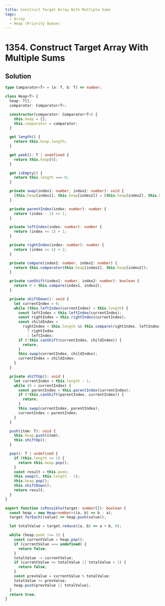 ```yaml
---
title: Construct Target Array With Multiple Sums
tags:
  - Array
  - Heap (Priority Queue)
---
```


# 1354. Construct Target Array With Multiple Sums

<Badges>
  <LevelBadge level="hard" />
  <TopicBadge name="Array" slug="array" />
  <TopicBadge name="Heap (Priority Queue)" slug="heap-priority-queue" />
</Badges>

## Solution

```typescript filename="solution.ts" copy
type Comparator<T> = (a: T, b: T) => number;

class Heap<T> {
  heap: T[];
  comparator: Comparator<T>;

  constructor(comparator: Comparator<T>) {
    this.heap = [];
    this.comparator = comparator;
  }

  get length() {
    return this.heap.length;
  }

  get peek(): T | undefined {
    return this.heap[0];
  }

  get isEmpty() {
    return this.length === 0;
  }

  private swap(index1: number, index2: number): void {
    [this.heap[index1], this.heap[index2]] = [this.heap[index2], this.heap[index1]];
  }

  private parentIndex(index: number): number {
    return (index - 1) >> 1;
  }

  private leftIndex(index: number): number {
    return (index << 1) + 1;
  }

  private rightIndex(index: number): number {
    return (index << 1) + 2;
  }

  private compare(index1: number, index2: number) {
    return this.comparator(this.heap[index1], this.heap[index2]);
  }

  private canShift(index1: number, index2: number): boolean {
    return 0 < this.compare(index1, index2);
  }

  private shiftDown(): void {
    let currentIndex = 0;
    while (this.leftIndex(currentIndex) < this.length) {
      const leftIndex = this.leftIndex(currentIndex);
      const rightIndex = this.rightIndex(currentIndex);
      const childIndex =
        rightIndex < this.length && this.compare(rightIndex, leftIndex) < 0
          ? rightIndex
          : leftIndex;
      if (!this.canShift(currentIndex, childIndex)) {
        return;
      }
      this.swap(currentIndex, childIndex);
      currentIndex = childIndex;
    }
  }

  private shiftUp(): void {
    let currentIndex = this.length - 1;
    while (0 < currentIndex) {
      const parentIndex = this.parentIndex(currentIndex);
      if (!this.canShift(parentIndex, currentIndex)) {
        return;
      }
      this.swap(currentIndex, parentIndex);
      currentIndex = parentIndex;
    }
  }

  push(item: T): void {
    this.heap.push(item);
    this.shiftUp();
  }

  pop(): T | undefined {
    if (this.length <= 1) {
      return this.heap.pop();
    }
    const result = this.peek;
    this.swap(0, this.length - 1);
    this.heap.pop();
    this.shiftDown();
    return result;
  }
}

export function isPossible(target: number[]): boolean {
  const heap = new Heap<number>((a, b) => b - a);
  target.forEach((value) => heap.push(value));

  let totalValue = target.reduce((a, b) => a + b, 0);

  while (heap.peek !== 1) {
    const currentValue = heap.pop();
    if (currentValue === undefined) {
      return false;
    }
    totalValue -= currentValue;
    if (currentValue <= totalValue || totalValue < 1) {
      return false;
    }
    const prevValue = currentValue % totalValue;
    totalValue += prevValue;
    heap.push(prevValue || totalValue);
  }
  return true;
}
```

<ProblemLink
  codingSite="leetcode"
  href="https://leetcode.com/problems/construct-target-array-with-multiple-sums/"
  title="Construct Target Array With Multiple Sums"
/>
